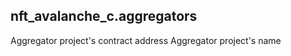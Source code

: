 ## nft_avalanche_c.aggregators 


<ParamField path="contract_address">
Aggregator project&#x27;s contract address
</ParamField>
<ParamField path="name">
Aggregator project&#x27;s name
</ParamField>
